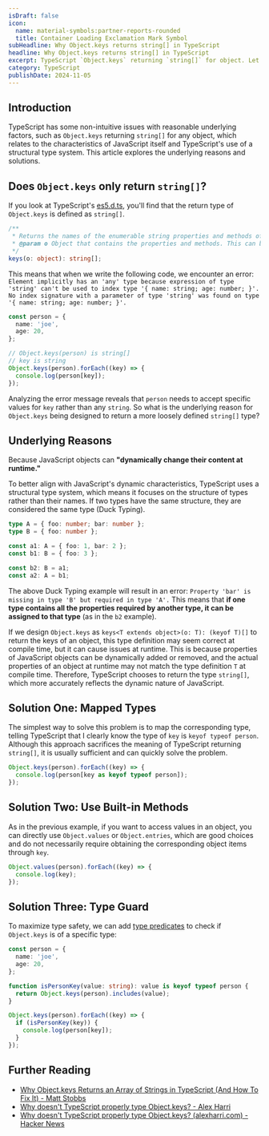```yaml
---
isDraft: false
icon:
  name: material-symbols:partner-reports-rounded
  title: Container Loading Exclamation Mark Symbol
subHeadline: Why Object.keys returns string[] in TypeScript
headline: Why Object.keys returns string[] in TypeScript
excerpt: TypeScript `Object.keys` returning `string[]` for object. Let's explores the reasons and provides solutions for different scenarios.
category: TypeScript
publishDate: 2024-11-05
---
```


## Introduction

TypeScript has some non-intuitive issues with reasonable underlying factors, such as `Object.keys` returning `string[]` for any object, which relates to the characteristics of JavaScript itself and TypeScript's use of a structural type system. This article explores the underlying reasons and solutions.

## Does `Object.keys` only return `string[]`?

If you look at TypeScript's [es5.d.ts](https://github.com/microsoft/TypeScript/blob/main/src/lib/es5.d.ts), you'll find that the return type of `Object.keys` is defined as `string[]`.

```ts
/**
 * Returns the names of the enumerable string properties and methods of an object.
 * @param o Object that contains the properties and methods. This can be an object that you created or an existing Document Object Model (DOM) object.
 */
keys(o: object): string[];
```

This means that when we write the following code, we encounter an error: `Element implicitly has an 'any' type because expression of type 'string' can't be used to index type '{ name: string; age: number; }'.
  No index signature with a parameter of type 'string' was found on type '{ name: string; age: number; }'.`

```ts del="person[key]"
const person = {
  name: 'joe',
  age: 20,
};

// Object.keys(person) is string[]
// key is string
Object.keys(person).forEach((key) => {
  console.log(person[key]);
});
```

Analyzing the error message reveals that `person` needs to accept specific values for `key` rather than any `string`. So what is the underlying reason for `Object.keys` being designed to return a more loosely defined `string[]` type?

## Underlying Reasons

Because JavaScript objects can **"dynamically change their content at runtime."**

To better align with JavaScript's dynamic characteristics, TypeScript uses a structural type system, which means it focuses on the structure of types rather than their names. If two types have the same structure, they are considered the same type (Duck Typing).

```ts del="a2"
type A = { foo: number; bar: number };
type B = { foo: number };

const a1: A = { foo: 1, bar: 2 };
const b1: B = { foo: 3 };

const b2: B = a1;
const a2: A = b1;
```

The above Duck Typing example will result in an error: `Property 'bar' is missing in type 'B' but required in type 'A'.` This means that **if one type contains all the properties required by another type, it can be assigned to that type** (as in the `b2` example).

If we design `Object.keys` as `keys<T extends object>(o: T): (keyof T)[]` to return the keys of an object, this type definition may seem correct at compile time, but it can cause issues at runtime. This is because properties of JavaScript objects can be dynamically added or removed, and the actual properties of an object at runtime may not match the type definition `T` at compile time. Therefore, TypeScript chooses to return the type `string[]`, which more accurately reflects the dynamic nature of JavaScript.

## Solution One: Mapped Types

The simplest way to solve this problem is to map the corresponding type, telling TypeScript that I clearly know the type of `key` is `keyof typeof person`. Although this approach sacrifices the meaning of TypeScript returning `string[]`, it is usually sufficient and can quickly solve the problem.

```ts
Object.keys(person).forEach((key) => {
  console.log(person[key as keyof typeof person]);
});
```

## Solution Two: Use Built-in Methods

As in the previous example, if you want to access values in an object, you can directly use `Object.values` or `Object.entries`, which are good choices and do not necessarily require obtaining the corresponding object items through `key`.

```ts
Object.values(person).forEach((key) => {
  console.log(key);
});
```

## Solution Three: Type Guard

To maximize type safety, we can add [type predicates](https://www.typescriptlang.org/docs/handbook/2/narrowing.html#using-type-predicates) to check if `Object.keys` is of a specific type:

```ts
const person = {
  name: 'joe',
  age: 20,
};

function isPersonKey(value: string): value is keyof typeof person {
  return Object.keys(person).includes(value);
}

Object.keys(person).forEach((key) => {
  if (isPersonKey(key)) {
    console.log(person[key]);
  }
});
```

## Further Reading

- [Why Object.keys Returns an Array of Strings in TypeScript (And How To Fix It) - Matt Stobbs](https://www.mattstobbs.com/object-keys-typescript/)
- [Why doesn't TypeScript properly type Object.keys? - Alex Harri](https://alexharri.com/blog/typescript-structural-typing)
- [Why doesn't TypeScript properly type Object.keys? (alexharri.com) - Hacker News](https://news.ycombinator.com/item?id=36457557)
